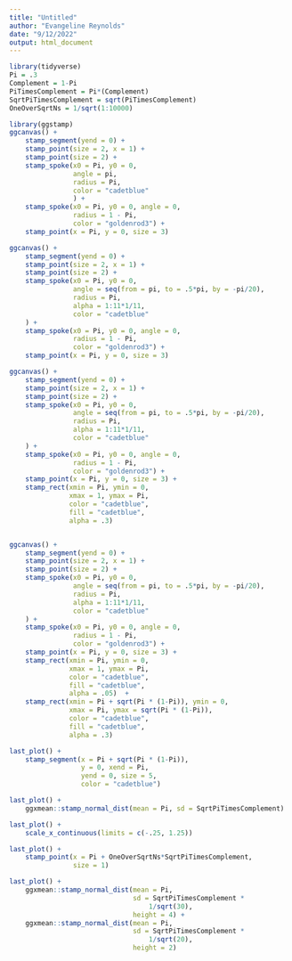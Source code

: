```yaml
---
title: "Untitled"
author: "Evangeline Reynolds"
date: "9/12/2022"
output: html_document
---
```




```r
library(tidyverse)
Pi = .3
Complement = 1-Pi
PiTimesComplement = Pi*(Complement)
SqrtPiTimesComplement = sqrt(PiTimesComplement)
OneOverSqrtNs = 1/sqrt(1:10000)

library(ggstamp)
ggcanvas() +
    stamp_segment(yend = 0) +
    stamp_point(size = 2, x = 1) +
    stamp_point(size = 2) +
    stamp_spoke(x0 = Pi, y0 = 0,
                angle = pi,
                radius = Pi,
                color = "cadetblue"
                ) +
    stamp_spoke(x0 = Pi, y0 = 0, angle = 0,
                radius = 1 - Pi,
                color = "goldenrod3") +
    stamp_point(x = Pi, y = 0, size = 3)
```


```r
ggcanvas() +
    stamp_segment(yend = 0) +
    stamp_point(size = 2, x = 1) +
    stamp_point(size = 2) +
    stamp_spoke(x0 = Pi, y0 = 0,
                angle = seq(from = pi, to = .5*pi, by = -pi/20),
                radius = Pi,
                alpha = 1:11*1/11,
                color = "cadetblue"
    ) +
    stamp_spoke(x0 = Pi, y0 = 0, angle = 0,
                radius = 1 - Pi,
                color = "goldenrod3") +
    stamp_point(x = Pi, y = 0, size = 3)
```

```r
ggcanvas() +
    stamp_segment(yend = 0) +
    stamp_point(size = 2, x = 1) +
    stamp_point(size = 2) +
    stamp_spoke(x0 = Pi, y0 = 0,
                angle = seq(from = pi, to = .5*pi, by = -pi/20),
                radius = Pi,
                alpha = 1:11*1/11,
                color = "cadetblue"
    ) +
    stamp_spoke(x0 = Pi, y0 = 0, angle = 0,
                radius = 1 - Pi,
                color = "goldenrod3") +
    stamp_point(x = Pi, y = 0, size = 3) +
    stamp_rect(xmin = Pi, ymin = 0,
               xmax = 1, ymax = Pi,
               color = "cadetblue",
               fill = "cadetblue",
               alpha = .3)


ggcanvas() +
    stamp_segment(yend = 0) +
    stamp_point(size = 2, x = 1) +
    stamp_point(size = 2) +
    stamp_spoke(x0 = Pi, y0 = 0,
                angle = seq(from = pi, to = .5*pi, by = -pi/20),
                radius = Pi,
                alpha = 1:11*1/11,
                color = "cadetblue"
    ) +
    stamp_spoke(x0 = Pi, y0 = 0, angle = 0,
                radius = 1 - Pi,
                color = "goldenrod3") +
    stamp_point(x = Pi, y = 0, size = 3) +
    stamp_rect(xmin = Pi, ymin = 0,
               xmax = 1, ymax = Pi,
               color = "cadetblue",
               fill = "cadetblue",
               alpha = .05)  +
    stamp_rect(xmin = Pi + sqrt(Pi * (1-Pi)), ymin = 0,
               xmax = Pi, ymax = sqrt(Pi * (1-Pi)),
               color = "cadetblue",
               fill = "cadetblue",
               alpha = .3)
```


```r
last_plot() + 
    stamp_segment(x = Pi + sqrt(Pi * (1-Pi)), 
                  y = 0, xend = Pi,
                  yend = 0, size = 5,
                  color = "cadetblue")
```


```r
last_plot() +
    ggxmean::stamp_normal_dist(mean = Pi, sd = SqrtPiTimesComplement)
```

```r
last_plot() +
    scale_x_continuous(limits = c(-.25, 1.25))
```

```r
last_plot() + 
    stamp_point(x = Pi + OneOverSqrtNs*SqrtPiTimesComplement,
                size = 1)
```

```r
last_plot() + 
    ggxmean::stamp_normal_dist(mean = Pi, 
                               sd = SqrtPiTimesComplement * 
                                   1/sqrt(30),
                               height = 4) + 
    ggxmean::stamp_normal_dist(mean = Pi, 
                               sd = SqrtPiTimesComplement * 
                                   1/sqrt(20),
                               height = 2)
```
